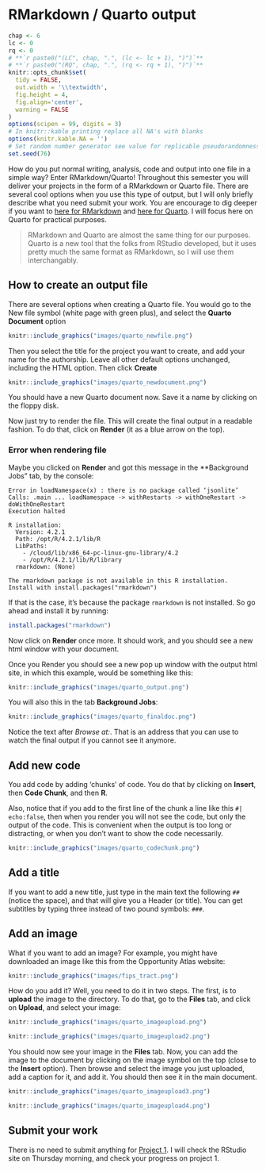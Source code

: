 # RMarkdown / Quarto output {#rmarkdown}

```r
chap <- 6
lc <- 0
rq <- 0
# **`r paste0("(LC", chap, ".", (lc <- lc + 1), ")")`**
# **`r paste0("(RQ", chap, ".", (rq <- rq + 1), ")")`**
knitr::opts_chunk$set(
  tidy = FALSE, 
  out.width = '\\textwidth', 
  fig.height = 4,
  fig.align='center',
  warning = FALSE
)
options(scipen = 99, digits = 3)
# In knitr::kable printing replace all NA's with blanks
options(knitr.kable.NA = '')
# Set random number generator see value for replicable pseudorandomness.
set.seed(76)
```

How do you put normal writing, analysis, code and output into one file in a simple way? Enter RMarkdown/Quarto! Throughout this semester you will deliver your projects in the form of a RMarkdown or Quarto file. There are several cool options when you use this type of output, but I will only briefly describe what you need submit your work. You are encourage to dig deeper if you want to [here for RMarkdown](https://rmarkdown.rstudio.com/lesson-1.html) and [here for Quarto](https://quarto.org/docs/get-started/hello/rstudio.html). I will focus here on Quarto for practical purposes. 

> RMarkdown and Quarto are almost the same thing for our purposes. Quarto is a new tool that the folks from RStudio developed, but it uses pretty much the same format as RMarkdown, so I will use them interchangably. 

## How to create an output file 

There are several options when creating a Quarto file. You would go to the New file symbol (white page with green plus), and select the **Quarto Document** option

```r
knitr::include_graphics("images/quarto_newfile.png")
```

Then you select the title for the project you want to create, and add your name for the authorship. Leave all other default options unchanged, including the HTML option. Then click **Create**

```r
knitr::include_graphics("images/quarto_newdocument.png")
```

You should have a new Quarto document now. Save it a name by clicking on the floppy disk.

Now just try to render the file. This will create the final output in a readable fashion. To do that, click on **Render** (it as a blue arrow on the top). 

### Error when rendering file

Maybe you clicked on **Render** and got this message in the **Background Jobs" tab, by the console: 

```
Error in loadNamespace(x) : there is no package called ‘jsonlite’
Calls: .main ... loadNamespace -> withRestarts -> withOneRestart -> doWithOneRestart
Execution halted

R installation:
  Version: 4.2.1
  Path: /opt/R/4.2.1/lib/R
  LibPaths:
    - /cloud/lib/x86_64-pc-linux-gnu-library/4.2
    - /opt/R/4.2.1/lib/R/library
  rmarkdown: (None)

The rmarkdown package is not available in this R installation.
Install with install.packages("rmarkdown")
```

If that is the case, it's because the package `rmarkdown` is not installed. So go ahead and install it by running: 

```r
install.packages("rmarkdown")
```

Now click on **Render** once more. It should work, and you should see a new html window with your document. 

Once you Render you should see a new pop up window with the output html site, in which this example, would be something like this: 

```r
knitr::include_graphics("images/quarto_output.png")
```

You will also this in the tab **Background Jobs**:

```r
knitr::include_graphics("images/quarto_finaldoc.png")
```

Notice the text after *Browse at:*. That is an address that you can use to watch the final output if you cannot see it anymore. 

## Add new code

You add code by adding 'chunks' of code. You do that by clicking on **Insert**, then **Code Chunk**, and then **R**.

Also, notice that if you add to the first line of the chunk a line like this `#| echo:false`, then when you render you will not see the code, but only the output of the code. This is convenient when the output is too long or distracting, or when you don't want to show the code necessarily. 

```r
knitr::include_graphics("images/quarto_codechunk.png")
```

## Add a title

If you want to add a new title, just type in the main text the following `## ` (notice the space), and that will give you a Header (or title). You can get subtitles by typing three instead of two pound symbols: `### `. 

## Add an image

What if you want to add an image? For example, you might have downloaded an image like this from the Opportunity Atlas website:

```r
knitr::include_graphics("images/fips_tract.png")
```

How do you add it? Well, you need to do it in two steps. The first, is to **upload** the image to the directory. To do that, go to the **Files** tab, and click on **Upload**, and select your image:

```r
knitr::include_graphics("images/quarto_imageupload.png")
```

```r
knitr::include_graphics("images/quarto_imageupload2.png")
```

You should now see your image in the **Files** tab. Now, you can add the image to the document by clicking on the image symbol on the top (close to the **Insert** option). Then browse and select the image you just uploaded, add a caption for it, and add it. You should then see it in the main document. 

```r
knitr::include_graphics("images/quarto_imageupload3.png")
```

```r
knitr::include_graphics("images/quarto_imageupload4.png")
```

## Submit your work

There is no need to submit anything for [Project 1](#project1). I will check the RStudio site on Thursday morning, and check your progress on project 1. 
